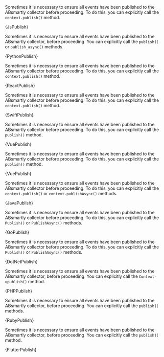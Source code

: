 











<Tabs groupId="language">

<TabItem value="js" label="Javascript">

Sometimes it is necessary to ensure all events have been published to the ABsmartly
collector before proceeding. To do this, you can explicitly call the `context.publish()` method.

<CodeBlock language="js">{JsPublish}</CodeBlock>

</TabItem>

<TabItem value="python" label="Python3">

Sometimes it is necessary to ensure all events have been published to the ABsmartly collector, before proceeding.
You can explicitly call the `publish()` or `publish_async()` methods.

<CodeBlock language="py">{PythonPublish}</CodeBlock>

</TabItem>

<TabItem value="react" label="React">

Sometimes it is necessary to ensure all events have been published to the ABsmartly collector before proceeding. To do this, you can explicitly call the `context.publish()` method.

<CodeBlock language="jsx">{ReactPublish}</CodeBlock>

</TabItem>

<TabItem value="swift" label="Swift">

Sometimes it is necessary to ensure all events have been published to the ABsmartly collector before proceeding. To do this, you can explicitly call the `context.publish()` method.

<CodeBlock language="swift">{SwiftPublish}</CodeBlock>

</TabItem>

<TabItem value="vue" label="Vue2">

Sometimes it is necessary to ensure all events have been published to the ABsmartly collector before proceeding. To do this, you can explicitly call the `publish()` method.

<CodeBlock language="js">{VuePublish}</CodeBlock>

</TabItem>

<TabItem value="vue3" label="Vue3">

Sometimes it is necessary to ensure all events have been published to the ABsmartly collector before proceeding. To do this, you can explicitly call the `publish()` method.

<CodeBlock language="js">{VuePublish}</CodeBlock>

</TabItem>

<TabItem value="java" label="Java">

Sometimes it is necessary to ensure all events have been published to the ABsmartly collector before proceeding. To do this, you can explicitly call the `context.publish()` or
`context.publishAsync()` methods.

<CodeBlock language="java">{JavaPublish}</CodeBlock>

</TabItem>

<TabItem value="go" label="Go">

Sometimes it is necessary to ensure all events have been published to the ABsmartly collector before proceeding. To do this, you can explicitly call the `Publish()` or
`PublishAsync()` methods.

<CodeBlock language="go">{GoPublish}</CodeBlock>

</TabItem>

<TabItem value="dotnet" label=".NET">

Sometimes it is necessary to ensure all events have been published to the
ABsmartly collector before proceeding. To do this, you can explicitly call the
`Publish()` or `PublishAsync()` methods.

<CodeBlock language="csharp">{DotNetPublish}</CodeBlock>

</TabItem>

<TabItem value="php" label="PHP">

Sometimes it is necessary to ensure all events have been published to the ABsmartly collector, before proceeding. You can explicitly call the `Context->publish()` method.

<CodeBlock language="php">{PHPPublish}</CodeBlock>

</TabItem>

<TabItem value="ruby" label="Ruby">

Sometimes it is necessary to ensure all events have been published to the ABsmartly collector, before proceeding. You can explicitly call the `publish()`
methods.

<CodeBlock language="ruby">{RubyPublish}</CodeBlock>

</TabItem>

<TabItem value="flutter" label="Flutter/Dart">

Sometimes it is necessary to ensure all events have been published to the ABsmartly collector, before proceeding. You can explicitly call the `publish()`
method.

<CodeBlock language="dart">{FlutterPublish}</CodeBlock>

</TabItem>

</Tabs>
